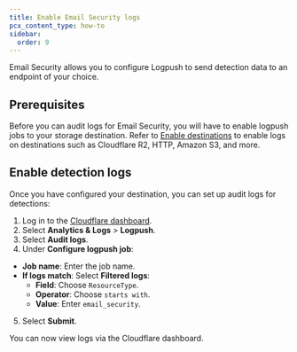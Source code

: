 ```yaml
---
title: Enable Email Security logs
pcx_content_type: how-to
sidebar:
  order: 9
---
```


Email Security allows you to configure Logpush to send detection data to an endpoint of your choice.

## Prerequisites

Before you can audit logs for Email Security, you will have to enable logpush jobs to your storage destination. Refer to [Enable destinations](/logs/get-started/enable-destinations/) to enable logs on destinations such as Cloudflare R2, HTTP, Amazon S3, and more.

## Enable detection logs

Once you have configured your destination, you can set up audit logs for detections:

1. Log in to the [Cloudflare dashboard](https://dash.cloudflare.com/).
2. Select **Analytics & Logs** > **Logpush**.
3. Select **Audit logs**.
4. Under **Configure logpush job**:
  - **Job name**: Enter the job name.
  - **If logs match**: Select **Filtered logs**:
    - **Field**: Choose `ResourceType`.
    - **Operator**: Choose `starts with`.
    - **Value**: Enter `email_security`.
5. Select **Submit**.

You can now view logs via the Cloudflare dashboard.